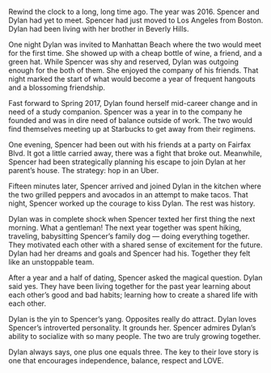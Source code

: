 Rewind the clock to a long, long time ago. The year was 2016. Spencer and Dylan had yet to meet. Spencer had just moved to Los Angeles from Boston. Dylan had been living with her brother in Beverly Hills.

One night Dylan was invited to Manhattan Beach where the two would meet for the first time. She showed up with a cheap bottle of wine, a friend, and a green hat. While Spencer was shy and reserved, Dylan was outgoing enough for the both of them. She enjoyed the company of his friends. That night marked the start of what would become a year of frequent hangouts and a blossoming friendship.

Fast forward to Spring 2017, Dylan found herself mid-career change and in need of a study companion. Spencer was a year in to the company he founded and was in dire need of balance outside of work. The two would find themselves meeting up at Starbucks to get away from their regimens.

One evening, Spencer had been out with his friends at a party on Fairfax Blvd. It got a little carried away, there was a fight that broke out. Meanwhile, Spencer had been strategically planning his escape to join Dylan at her parent’s house. The strategy: hop in an Uber.

Fifteen minutes later, Spencer arrived and joined Dylan in the kitchen where the two grilled peppers and avocados in an attempt to make tacos. That night, Spencer worked up the courage to kiss Dylan. The rest was history.

Dylan was in complete shock when Spencer texted her first thing the next morning. What a gentleman! The next year together was spent hiking, traveling, babysitting Spencer’s family dog — doing everything together. They motivated each other with a shared sense of excitement for the future. Dylan had her dreams and goals and Spencer had his. Together they felt like an unstoppable team.

After a year and a half of dating, Spencer asked the magical question. Dylan said yes. They have been living together for the past year learning about each other’s good and bad habits; learning how to create a shared life with each other.

Dylan is the yin to Spencer’s yang. Opposites really do attract. Dylan loves Spencer’s introverted personality. It grounds her. Spencer admires Dylan’s ability to socialize with so many people. The two are truly growing together.

Dylan always says, one plus one equals three. The key to their love story is one that encourages independence, balance, respect and LOVE.

